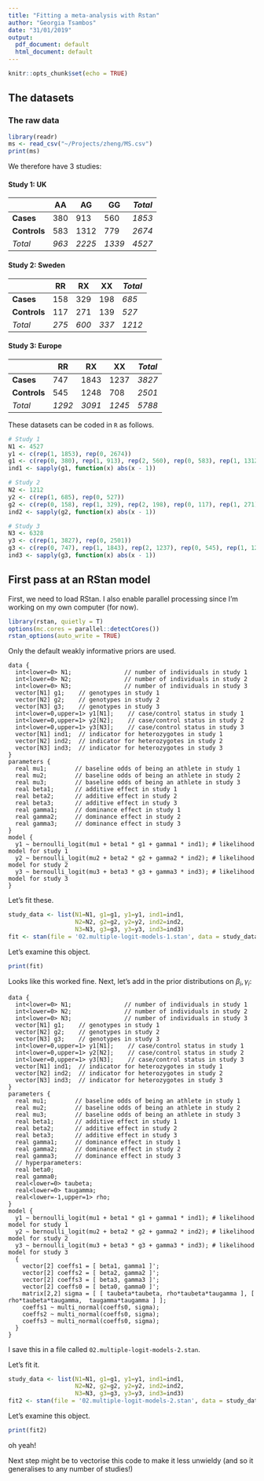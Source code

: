 ```yaml
---
title: "Fitting a meta-analysis with Rstan"
author: "Georgia Tsambos"
date: "31/01/2019"
output:
  pdf_document: default
  html_document: default
---
```


```r
knitr::opts_chunk$set(echo = TRUE)
```

## The datasets

### The raw data
```r
library(readr)
ms <- read_csv("~/Projects/zheng/MS.csv")
print(ms)
```

We therefore have 3 studies:

#### Study 1: UK

|              | **AA**  | **AG**  | **GG** | *Total* |
|--------------|---------|---------|--------|---------|
| **Cases**    | 380     | 913     | 560    | *1853*  |
| **Controls** | 583     | 1312    | 779    | *2674*  |
| *Total*      | *963*   | *2225*  | *1339* | *4527*  |


#### Study 2: Sweden

|              | **RR**  | **RX**  | **XX** | *Total* |
|--------------|---------|---------|--------|---------|
| **Cases**    | 158     | 329     | 198    | *685*   |
| **Controls** | 117     | 271     | 139    | *527*   |
| *Total*      | *275*   | *600*   | *337*  | *1212*  |


#### Study 3: Europe

|              | **RR**  | **RX**  | **XX** | *Total* |
|--------------|---------|---------|--------|---------|
| **Cases**    | 747     | 1843    | 1237   | *3827*  |
| **Controls** | 545     | 1248    | 708    | *2501*  |
| *Total*      | *1292*  | *3091*  | *1245* | *5788*  |

These datasets can be coded in `R` as follows.

```r

# Study 1
N1 <- 4527
y1 <- c(rep(1, 1853), rep(0, 2674))
g1 <- c(rep(0, 380), rep(1, 913), rep(2, 560), rep(0, 583), rep(1, 1312), rep(2, 779))
ind1 <- sapply(g1, function(x) abs(x - 1))

# Study 2
N2 <- 1212
y2 <- c(rep(1, 685), rep(0, 527))
g2 <- c(rep(0, 158), rep(1, 329), rep(2, 198), rep(0, 117), rep(1, 271), rep(2, 139))
ind2 <- sapply(g2, function(x) abs(x - 1))

# Study 3
N3 <- 6328
y3 <- c(rep(1, 3827), rep(0, 2501))
g3 <- c(rep(0, 747), rep(1, 1843), rep(2, 1237), rep(0, 545), rep(1, 1248), rep(2, 708))
ind3 <- sapply(g3, function(x) abs(x - 1))
```


## First pass at an RStan model

First, we need to load RStan. I also enable parallel processing since I'm working on my own computer (for now).

```r
library(rstan, quietly = T)
options(mc.cores = parallel::detectCores())
rstan_options(auto_write = TRUE)
```

Only the default weakly informative priors are used.
```
data {
  int<lower=0> N1;               // number of individuals in study 1
  int<lower=0> N2;               // number of individuals in study 2
  int<lower=0> N3;               // number of individuals in study 3
  vector[N1] g1;    // genotypes in study 1
  vector[N2] g2;    // genotypes in study 2
  vector[N3] g3;    // genotypes in study 3
  int<lower=0,upper=1> y1[N1];    // case/control status in study 1
  int<lower=0,upper=1> y2[N2];    // case/control status in study 2
  int<lower=0,upper=1> y3[N3];    // case/control status in study 3
  vector[N1] ind1;  // indicator for heterozygotes in study 1
  vector[N2] ind2;  // indicator for heterozygotes in study 2
  vector[N3] ind3;  // indicator for heterozygotes in study 3
}
parameters {
  real mu1;        // baseline odds of being an athlete in study 1
  real mu2;        // baseline odds of being an athlete in study 2
  real mu3;        // baseline odds of being an athlete in study 3
  real beta1;      // additive effect in study 1
  real beta2;      // additive effect in study 2
  real beta3;      // additive effect in study 3
  real gamma1;     // dominance effect in study 1
  real gamma2;     // dominance effect in study 2
  real gamma3;     // dominance effect in study 3
}
model {
  y1 ~ bernoulli_logit(mu1 + beta1 * g1 + gamma1 * ind1); # likelihood model for study 1
  y2 ~ bernoulli_logit(mu2 + beta2 * g2 + gamma2 * ind2); # likelihood model for study 2
  y3 ~ bernoulli_logit(mu3 + beta3 * g3 + gamma3 * ind3); # likelihood model for study 3
}
```
Let's fit these.
```r
study_data <- list(N1=N1, g1=g1, y1=y1, ind1=ind1,
                   N2=N2, g2=g2, y2=y2, ind2=ind2,
                   N3=N3, g3=g3, y3=y3, ind3=ind3)
fit <- stan(file = '02.multiple-logit-models-1.stan', data = study_data)
```
Let's examine this object.
```r
print(fit)
```

Looks like this worked fine.
Next, let's add in the prior distributions on $\beta_i, \gamma_i$:

```
data {
  int<lower=0> N1;               // number of individuals in study 1
  int<lower=0> N2;               // number of individuals in study 2
  int<lower=0> N3;               // number of individuals in study 3
  vector[N1] g1;    // genotypes in study 1
  vector[N2] g2;    // genotypes in study 2
  vector[N3] g3;    // genotypes in study 3
  int<lower=0,upper=1> y1[N1];    // case/control status in study 1
  int<lower=0,upper=1> y2[N2];    // case/control status in study 2
  int<lower=0,upper=1> y3[N3];    // case/control status in study 3
  vector[N1] ind1;  // indicator for heterozygotes in study 1
  vector[N2] ind2;  // indicator for heterozygotes in study 2
  vector[N3] ind3;  // indicator for heterozygotes in study 3
}
parameters {
  real mu1;        // baseline odds of being an athlete in study 1
  real mu2;        // baseline odds of being an athlete in study 2
  real mu3;        // baseline odds of being an athlete in study 3
  real beta1;      // additive effect in study 1
  real beta2;      // additive effect in study 2
  real beta3;      // additive effect in study 3
  real gamma1;     // dominance effect in study 1
  real gamma2;     // dominance effect in study 2
  real gamma3;     // dominance effect in study 3
  // hyperparameters:
  real beta0;
  real gamma0;
  real<lower=0> taubeta;
  real<lower=0> taugamma;
  real<lower=-1,upper=1> rho;
}
model {
  y1 ~ bernoulli_logit(mu1 + beta1 * g1 + gamma1 * ind1); # likelihood model for study 1
  y2 ~ bernoulli_logit(mu2 + beta2 * g2 + gamma2 * ind2); # likelihood model for study 2
  y3 ~ bernoulli_logit(mu3 + beta3 * g3 + gamma3 * ind3); # likelihood model for study 3
  {
    vector[2] coeffs1 = [ beta1, gamma1 ]';
    vector[2] coeffs2 = [ beta2, gamma2 ]';
    vector[2] coeffs3 = [ beta3, gamma3 ]';
    vector[2] coeffs0 = [ beta0, gamma0 ]';
    matrix[2,2] sigma = [ [ taubeta*taubeta, rho*taubeta*taugamma ], [ rho*taubeta*taugamma,  taugamma*taugamma ] ];
    coeffs1 ~ multi_normal(coeffs0, sigma);
    coeffs2 ~ multi_normal(coeffs0, sigma);
    coeffs3 ~ multi_normal(coeffs0, sigma);
  }
}

```
I save this in a file called `02.multiple-logit-models-2.stan`.

Let's fit it.
```r
study_data <- list(N1=N1, g1=g1, y1=y1, ind1=ind1,
                   N2=N2, g2=g2, y2=y2, ind2=ind2,
                   N3=N3, g3=g3, y3=y3, ind3=ind3)
fit2 <- stan(file = '02.multiple-logit-models-2.stan', data = study_data)
```
Let's examine this object.
```r
print(fit2)
```
oh yeah!

Next step might be to vectorise this code to make it less unwieldy (and so it generalises to any number of studies!)

<!-- Next, let's try a simple version that looks more like Zheng's existing code: -->

<!-- ```{r modelfit4} -->
<!-- study_data <- list(N=c(N1, N2), G1=g1, G2=g2, Y1=y1, Y2=y2,  -->
<!--                    I1=ind1, I2=ind2) -->
<!-- fit4 <- stan(file = '02.multiple-logit-models-4.stan', data=study_data) -->
<!-- ``` -->